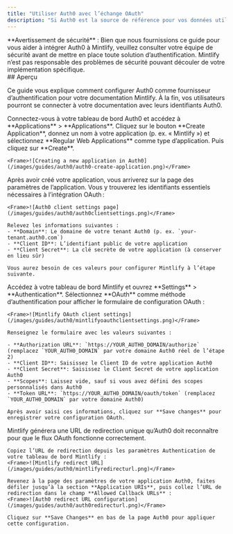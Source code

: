 ```yaml
---
title: "Utiliser Auth0 avec l’échange OAuth"
description: "Si Auth0 est la source de référence pour vos données utilisateur, vous pouvez configurer Mintlify en tant qu’application cliente OAuth pour authentifier vos utilisateurs."
---
```


<Note>
  **Avertissement de sécurité** : Bien que nous fournissions ce guide pour vous aider à intégrer Auth0 à Mintlify, veuillez consulter votre équipe de sécurité avant de mettre en place toute solution d’authentification. Mintlify n’est pas responsable des problèmes de sécurité pouvant découler de votre implémentation spécifique.
</Note>



<div id="overview">
  ## Aperçu
</div>

Ce guide vous explique comment configurer Auth0 comme fournisseur d’authentification pour votre documentation Mintlify. À la fin, vos utilisateurs pourront se connecter à votre documentation avec leurs identifiants Auth0.

<Steps>
  <Step title="Create a Regular Web Application in Auth0">
    Connectez-vous à votre tableau de bord Auth0 et accédez à **Applications** > **Applications**. Cliquez sur le bouton **Create Application**, donnez un nom à votre application (p. ex. « Mintlify ») et sélectionnez **Regular Web Applications** comme type d’application. Puis cliquez sur **Create**.
    
    <Frame>![Creating a new application in Auth0](/images/guides/auth0/auth0-create-application.png)</Frame>
  </Step>
  <Step title="Get client information">
    Après avoir créé votre application, vous arriverez sur la page des paramètres de l’application. Vous y trouverez les identifiants essentiels nécessaires à l’intégration OAuth :
    
    <Frame>![Auth0 client settings page](/images/guides/auth0/auth0clientsettings.png)</Frame>
    
    Relevez les informations suivantes :
    - **Domain**: Le domaine de votre tenant Auth0 (p. ex. `your-tenant.auth0.com`)
    - **Client ID**: L’identifiant public de votre application
    - **Client Secret**: La clé secrète de votre application (à conserver en lieu sûr)
    
    Vous aurez besoin de ces valeurs pour configurer Mintlify à l’étape suivante.
  </Step>
  <Step title="Setup Mintlify client">
    Accédez à votre tableau de bord Mintlify et ouvrez **Settings** > **Authentication**. Sélectionnez **OAuth** comme méthode d’authentification pour afficher le formulaire de configuration OAuth :
    
    <Frame>![Mintlify OAuth client settings](/images/guides/auth0/mintlifyoauthclientsettings.png)</Frame>
    
    Renseignez le formulaire avec les valeurs suivantes :
    
    - **Authorization URL**: `https://YOUR_AUTH0_DOMAIN/authorize` (remplacez `YOUR_AUTH0_DOMAIN` par votre domaine Auth0 réel de l’étape 2)
    - **Client ID**: Saisissez le Client ID de votre application Auth0
    - **Client Secret**: Saisissez le Client Secret de votre application Auth0
    - **Scopes**: Laissez vide, sauf si vous avez défini des scopes personnalisés dans Auth0
    - **Token URL**: `https://YOUR_AUTH0_DOMAIN/oauth/token` (remplacez `YOUR_AUTH0_DOMAIN` par votre domaine Auth0)
    
    Après avoir saisi ces informations, cliquez sur **Save changes** pour enregistrer votre configuration OAuth.
  </Step>
  <Step title="Configure Callback URL">
    Mintlify générera une URL de redirection unique qu’Auth0 doit reconnaître pour que le flux OAuth fonctionne correctement.
    
    Copiez l’URL de redirection depuis les paramètres Authentication de votre tableau de bord Mintlify :
    <Frame>![Mintlify redirect URL](/images/guides/auth0/mintlifyredirecturl.png)</Frame>
    
    Revenez à la page des paramètres de votre application Auth0, faites défiler jusqu’à la section **Application URIs**, puis collez l’URL de redirection dans le champ **Allowed Callback URLs** :
    <Frame>![Auth0 redirect URL configuration](/images/guides/auth0/auth0redirecturl.png)</Frame>
    
    Cliquez sur **Save Changes** en bas de la page Auth0 pour appliquer cette configuration.
  </Step>
</Steps>